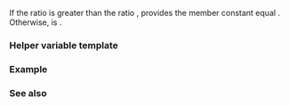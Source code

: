 {{cpp/title|ratio_greater}}
{{cpp/numeric/ratio/navbar}}
{{ddcl|header=ratio|since=c++11|1=
template&lt; class R1, class R2 &gt;
struct ratio_greater : std::integral_constant&lt;bool, /* see below */&gt; { };
}}

If the ratio {{tt|R1}} is greater than the ratio {{tt|R2}}, provides the member constant {{c|value}} equal {{c|true}}. Otherwise, {{c|value}} is {{c|false}}.

===Helper variable template===
{{ddcl|since=c++17|1=
template&lt; class R1, class R2 &gt;
constexpr bool ratio_greater_v = ratio_greater&lt;R1, R2&gt;::value;
}}

{{cpp/types/integral_constant/inherit|{{c|1=R1::num * R2::den &gt; R2::num * R1::den}}, or equivalent expression that avoids overflow}}

===Example===
{{example
|code=
#include &lt;iostream&gt;
#include &lt;ratio&gt;

int main()
{
    static_assert(std::ratio_greater&lt;std::ratio&lt;3, 4&gt;, std::ratio&lt;1, 2&gt;&gt;::value,
                  "3/4 &gt; 1/2");

    if (std::ratio_greater&lt;std::ratio&lt;11, 12&gt;, std::ratio&lt;10, 11&gt;&gt;::value)
        std::cout &lt;&lt; "11/12 &gt; 10/11" "\n";

    // Since C++17
    static_assert(std::ratio_greater_v&lt;std::ratio&lt;12, 13&gt;, std::ratio&lt;11, 12&gt;&gt;);

    if constexpr (std::ratio_greater_v&lt;std::ratio&lt;12, 13&gt;, std::ratio&lt;11, 12&gt;&gt;)
        std::cout &lt;&lt; "12/13 &gt; 11/12" "\n";
}
|output=
11/12 &gt; 10/11
12/13 &gt; 11/12
}}

===See also===
{{dsc begin}}
{{dsc inc|cpp/numeric/ratio/dsc ratio greater_equal}}
{{dsc end}}

{{langlinks|de|es|fr|it|ja|pt|ru|zh}}